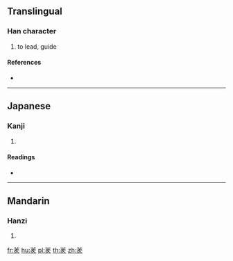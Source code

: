 {{character info/new}}
==Translingual==

===Han character===
{{Han char|rn=123|rad=羊|as=03|sn=9|four=|canj=TGNO,XXXTG}}

# to lead, guide

====References====
* {{Han ref|kx=0951.120|dkj=28437|dj=1394.020|hdz=53200.020|uh=7F90|ud=32656}}

----

==Japanese==

===Kanji===
{{ja-kanji|grade=|rs=羊03}}

# {{defn|lang=ja|sort=羊03}}

====Readings====
* {{ja-readings|on=[[ゆう]] (yū), [[ゆ]] (yu)|kun=[[みちびく]] (michibiku), [[いざなう]] (izanau), [[すすめる]] (susumeru)|nanori=}}

----

==Mandarin==

===Hanzi===
{{cmn-hanzi|pin=[[yǒu]] ([[you3]])|wg=yu<sup>3</sup>}}

# {{defn|lang=cmn|sort=羊03}}

[[fr:羐]]
[[hu:羐]]
[[pl:羐]]
[[th:羐]]
[[zh:羐]]